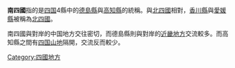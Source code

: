 {{japanese|japanese=南四国|kana=みなみしこく|romaji=Minami Shikoku}}

'''南四國'''指的是[[四国|四国]]4縣中的[[德島縣|德島縣]]與[[高知縣|高知縣]]的統稱。與[[北四國|北四國]]相對，[[香川縣|香川縣]]與[[愛媛縣|愛媛縣]]被稱為[[北四國|北四國]]。

南四國與對岸的中国地方交往密切，而德島縣則與對岸的[[近畿地方|近畿地方]]交流較多。而高知縣之間有[[四国山地|四国山地]]隔開，交流反而較少。

[[Category:四國地方|Category:四國地方]]